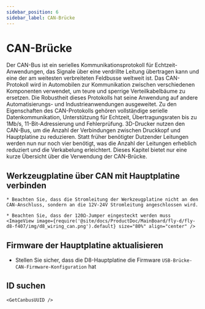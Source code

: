 ```yaml
---
sidebar_position: 6
sidebar_label: CAN-Brücke
---
```






# CAN-Brücke

Der CAN-Bus ist ein serielles Kommunikationsprotokoll für Echtzeit-Anwendungen, das Signale über eine verdrillte Leitung übertragen kann und eine der am weitesten verbreiteten Feldbusse weltweit ist. Das CAN-Protokoll wird in Automobilen zur Kommunikation zwischen verschiedenen Komponenten verwendet, um teure und sperrige Verteilkabelbäume zu ersetzen. Die Robustheit dieses Protokolls hat seine Anwendung auf andere Automatisierungs- und Industrieanwendungen ausgeweitet. Zu den Eigenschaften des CAN-Protokolls gehören vollständige serielle Datenkommunikation, Unterstützung für Echtzeit, Übertragungsraten bis zu 1Mb/s, 11-Bit-Adressierung und Fehlerprüfung.
3D-Drucker nutzen den CAN-Bus, um die Anzahl der Verbindungen zwischen Druckkopf und Hauptplatine zu reduzieren. Statt früher benötigter Dutzender Leitungen werden nun nur noch vier benötigt, was die Anzahl der Leitungen erheblich reduziert und die Verkabelung erleichtert.
Dieses Kapitel bietet nur eine kurze Übersicht über die Verwendung der CAN-Brücke.

## Werkzeugplatine über CAN mit Hauptplatine verbinden

    * Beachten Sie, dass die Stromleitung der Werkzeugplatine nicht an den CAN-Anschluss, sondern an die 12V-24V Stromleitung angeschlossen wird.

    * Beachten Sie, dass der 120Ω-Jumper eingesteckt werden muss
    <ImageView image={require('@site/docs/ProductDoc/MainBoard/fly-d/fly-d8-f407/img/d8_wiring_can.png').default} size="80%" align="center" />

## Firmware der Hauptplatine aktualisieren

* Stellen Sie sicher, dass die D8-Hauptplatine die Firmware `USB-Brücke-CAN-Firmware-Konfiguration` hat


## ID suchen

    <GetCanbusUUID />